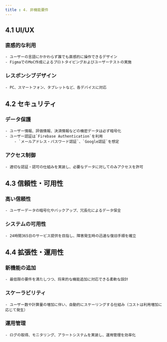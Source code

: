 ```yaml
---
title : 4. 非機能要件
---
```


## 4.1 UI/UX

### 直感的な利用
    - ユーザーの言語にかかわらず誰でも直感的に操作できるデザイン
    - FigmaでのMoC作成によるプロトタイピングおよびユーザーテストの実施
### レスポンシブデザイン
    - PC、スマートフォン、タブレットなど、各デバイスに対応

## 4.2 セキュリティ
### データ保護
    - ユーザー情報、評価情報、決済情報などの機密データは必ず暗号化
    - ユーザー認証は`Firebase Authentication`を利用
        - `メールアドレス・パスワード認証`、`Google認証`を想定
### アクセス制御
    - 適切な認証・認可の仕組みを実装し、必要なデータに対してのみアクセスを許可

## 4.3 信頼性・可用性

### 高い信頼性
    - ユーザーデータの暗号化やバックアップ、冗長化によるデータ保全
### システムの可用性
    - 24時間365日のサービス提供を目指し、障害発生時の迅速な復旧手順を確立

## 4.4 拡張性・運用性

### 新機能の追加
    - 最低限の要件を満たしつつ、将来的な機能追加に対応できる柔軟な設計
### スケーラビリティ
    - ユーザー数や計算量の増加に伴い、自動的にスケーリングする仕組み（コストは利用増加に応じて発生）
### 運用管理
    - ログの取得、モニタリング、アラートシステムを実装し、運用管理を効率化